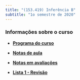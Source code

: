 ```yaml
---
title: "(153.419) Inferência B"
subtitle: "1o semestre de 2020"
---
```

      
### Informações sobre o curso
      
- [**Programa do curso**](./syllabus/){target="_blank"}

- [**Notas de aula**](https://www.overleaf.com/read/ndcxvbjgvkbx
)

- [**Notas em avaliações**](./grades/){target="_blank"}

- [**Lista 1 - Revisão**](./lista_1.pdf){target="_blank"}
